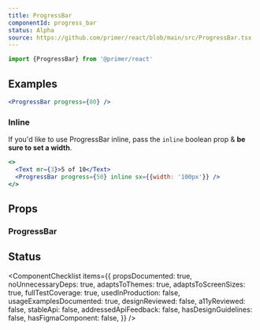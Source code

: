 ```yaml
---
title: ProgressBar
componentId: progress_bar
status: Alpha
source: https://github.com/primer/react/blob/main/src/ProgressBar.tsx
---
```


```js
import {ProgressBar} from '@primer/react'
```

## Examples

```jsx live
<ProgressBar progress={80} />
```

### Inline

If you'd like to use ProgressBar inline, pass the `inline` boolean prop & **be sure to set a width**.

```jsx live
<>
  <Text mr={3}>5 of 10</Text>
  <ProgressBar progress={50} inline sx={{width: '100px'}} />
</>
```

## Props

### ProgressBar

<PropsTable>
  <PropsTableRow name="progress" type="number" description="Used to set the size of the green bar" defaultValue={0} />
  <PropsTableRow
    name="barSize"
    type={`| 'small'
| 'large'
| 'default'`}
    defaultValue="'default'"
    description="Controls the height of the progress bar. If omitted, height is set to the default height."
  />
  <PropsTableRow name="inline" type="boolean" defaultValue="false" description="Styles the progress bar inline" />
  <PropsTableRow name="bg" type="string" defaultValue="'bg.successInverse'" description="Set the progress bar color" />
  <PropsTableSxRow />
</PropsTable>

## Status

<ComponentChecklist
  items={{
    propsDocumented: true,
    noUnnecessaryDeps: true,
    adaptsToThemes: true,
    adaptsToScreenSizes: true,
    fullTestCoverage: true,
    usedInProduction: false,
    usageExamplesDocumented: true,
    designReviewed: false,
    a11yReviewed: false,
    stableApi: false,
    addressedApiFeedback: false,
    hasDesignGuidelines: false,
    hasFigmaComponent: false,
  }}
/>
